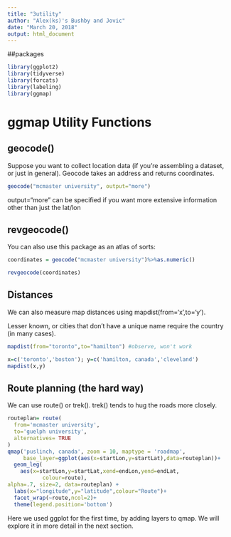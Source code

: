 ```yaml
---
title: "3utility"
author: "Alex(ks)'s Bushby and Jovic"
date: "March 20, 2018"
output: html_document
---
```

##packages

```r
library(ggplot2)
library(tidyverse)
library(forcats)
library(labeling)
library(ggmap)
```

# ggmap Utility Functions

## geocode()

Suppose you want to collect location data (if you're assembling a dataset, or just in general).
Geocode takes an address and returns coordinates.
```r
geocode("mcmaster university", output="more")
```
output="more" can be specified if you want more extensive information other than just the lat/lon

## revgeocode()

You can also use this package as an atlas of sorts:
```r
coordinates = geocode("mcmaster university")%>%as.numeric()

revgeocode(coordinates)
```

## Distances

We can also measure map distances using mapdist(from='x',to='y').

Lesser known, or cities that don't have a unique name require the country (in many cases).

```r
mapdist(from="toronto",to="hamilton") #observe, won't work

x=c('toronto','boston'); y=c('hamilton, canada','cleveland')
mapdist(x,y)
```

## Route planning (the hard way)

We can use route() or trek(). trek() tends to hug the roads more closely.

```r
routeplan= route(
  from='mcmaster university',
  to='guelph university',
  alternatives= TRUE
)
qmap('puslinch, canada', zoom = 10, maptype = 'roadmap',
     base_layer=ggplot(aes(x=startLon,y=startLat),data=routeplan))+
  geom_leg(
    aes(x=startLon,y=startLat,xend=endLon,yend=endLat,
           colour=route),
alpha=.7, size=2, data=routeplan) +
  labs(x="longitude",y="latitude",colour="Route")+
  facet_wrap(~route,ncol=2)+
  theme(legend.position='bottom')
```

Here we used ggplot for the first time, by adding layers to qmap. We will explore it in more detail in the next section.
